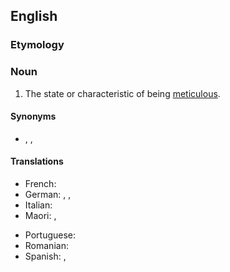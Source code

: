 ==English==

===Etymology===
{{suffix|en|meticulous|ness}}

===Noun===
{{en-noun|-}}

# The state or characteristic of being [[meticulous]].

====Synonyms====
* {{l|en|meticulosity}}, {{l|en|painstakingness}}, {{l|en|scrupulousness}}

====Translations====
{{trans-top|state or characteristic of being meticulous}}
* French: {{t+|fr|méticulosité|f}}
* German: {{t+|de|Akribie|f}}, {{t|de|peinliche Genauigkeit|f}}, {{t+|de|Gewissenhaftigkeit|f}}
* Italian: {{t+|it|meticolosità|f}}
* Maori: {{t|mi|mārehetanga}}, {{t|mi|uhupohotanga}}
{{trans-mid}}
* Portuguese: {{t+|pt|meticulosidade|f}}
* Romanian: {{t+|ro|meticulozitate|f}}
* Spanish: {{t+|es|meticulosidad|f}}, {{t|es|menudencia|f}}
{{trans-bottom}}